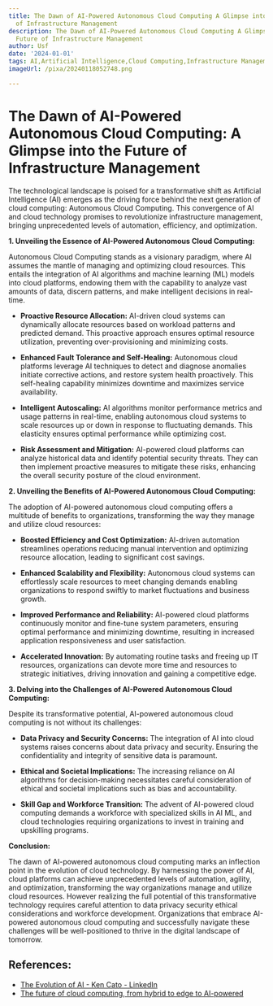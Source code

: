 ```yaml
---
title: The Dawn of AI-Powered Autonomous Cloud Computing A Glimpse into the Future
  of Infrastructure Management
description: The Dawn of AI-Powered Autonomous Cloud Computing A Glimpse into the
  Future of Infrastructure Management
author: Usf
date: '2024-01-01'
tags: AI,Artificial Intelligence,Cloud Computing,Infrastructure Management,Automation,Autonomy,Future,Trends,Prediction
imageUrl: /pixa/20240118052748.png

---
```

# The Dawn of AI-Powered Autonomous Cloud Computing:  A Glimpse into  the Future of Infrastructure Management

The technological  landscape  is  poised for a transformative shift as  Artificial Intelligence (AI)  emerges as the driving force behind the next generation of cloud computing: Autonomous Cloud Computing. This convergence  of AI and cloud technology promises to revolutionize  infrastructure management, bringing unprecedented levels of automation, efficiency, and optimization.

**1. Unveiling the Essence of AI-Powered Autonomous Cloud Computing:**

Autonomous Cloud Computing stands as a visionary paradigm, where AI assumes the mantle of  managing and optimizing cloud resources.  This entails the integration of AI algorithms and machine learning (ML) models into  cloud platforms, endowing them with the capability to analyze vast amounts of  data, discern patterns, and  make intelligent decisions  in real-time.

- **Proactive Resource  Allocation:** AI-driven cloud systems can dynamically allocate resources based on workload patterns and predicted demand. This proactive  approach ensures  optimal resource utilization, preventing over-provisioning and minimizing costs.

- **Enhanced Fault Tolerance and Self-Healing:** Autonomous cloud platforms leverage AI techniques to detect and diagnose anomalies initiate  corrective actions, and  restore  system  health proactively. This self-healing capability  minimizes  downtime and maximizes service availability.

- **Intelligent Autoscaling:** AI algorithms monitor performance metrics and usage patterns  in real-time, enabling autonomous cloud systems to scale resources up or down in response to fluctuating demands.  This elasticity ensures  optimal performance while optimizing cost.

- **Risk Assessment and Mitigation:** AI-powered cloud  platforms  can analyze historical data and identify potential security threats. They can then implement proactive measures to mitigate these risks, enhancing the overall security posture of the cloud  environment.

**2. Unveiling the Benefits of  AI-Powered Autonomous  Cloud Computing:**

The adoption of AI-powered autonomous cloud computing offers a multitude of benefits to organizations, transforming the way they manage and utilize cloud  resources:

- **Boosted Efficiency  and Cost  Optimization:** AI-driven automation streamlines operations reducing manual intervention and optimizing resource allocation, leading to significant cost savings.

- **Enhanced Scalability  and Flexibility:** Autonomous cloud systems can effortlessly scale resources to  meet changing demands enabling organizations to respond swiftly to market fluctuations and business growth.

- **Improved Performance and Reliability:** AI-powered cloud platforms continuously monitor and fine-tune system parameters, ensuring optimal performance  and minimizing downtime, resulting in increased application responsiveness and user satisfaction.

- **Accelerated Innovation:** By  automating routine tasks and freeing  up IT resources, organizations can devote more time and resources to strategic initiatives, driving innovation  and gaining a competitive edge.

**3. Delving into the  Challenges of AI-Powered Autonomous Cloud Computing:**

Despite its transformative potential, AI-powered  autonomous cloud computing is not without its challenges:

- **Data Privacy and Security  Concerns:**  The integration of AI  into cloud  systems raises concerns about data privacy and security. Ensuring the confidentiality and integrity of sensitive data is paramount.

- **Ethical and Societal Implications:** The  increasing  reliance on AI  algorithms for decision-making necessitates careful consideration of ethical and societal implications  such as bias and accountability.

- **Skill Gap and Workforce Transition:** The advent of AI-powered cloud computing demands a workforce with specialized skills in AI ML, and cloud technologies requiring  organizations to invest in training and upskilling programs.

**Conclusion:**

The dawn of AI-powered autonomous cloud computing marks  an inflection point in the evolution of cloud technology. By harnessing the power of AI, cloud platforms can achieve unprecedented levels of automation, agility, and optimization, transforming  the way organizations  manage and utilize cloud resources. However  realizing the full potential of this  transformative technology requires careful attention to data privacy security ethical considerations and workforce development. Organizations that embrace AI-powered autonomous cloud computing and successfully navigate these challenges will be well-positioned to thrive in the digital landscape of tomorrow.

## References:
- [The Evolution of AI - Ken Cato - LinkedIn](https://www.linkedin.com/pulse/evolution-ai-ken-cato-7njee)
- [The future of cloud computing, from hybrid to edge to AI-powered](https://www.zdnet.com/article/the-future-of-cloud-computing-from-hybrid-to-edge-to-ai-powered/)
